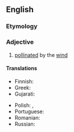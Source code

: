 ==English==

===Etymology===
{{confix|en|anemo|philous}}

===Adjective===
{{en-adj|-}}

# [[pollinated]] by the [[wind]]

====Translations====
{{trans-top|pollinated by the wind}}
* Finnish: {{t|fi|tuulipölytteinen}}
* Greek: {{t+|el|αερόγαμος}}
* Gujarati: {{t|gu|પવનપરાગિત}}
{{trans-mid}}
* Polish: {{t|pl|wiatropylny}}, {{t|pl|anemogamiczny}}
* Portuguese: {{t|pt|anemófilo}}
* Romanian: {{t+|ro|anemofil}}
* Russian: {{t+|ru|анемофи́льный}}
{{trans-bottom}}